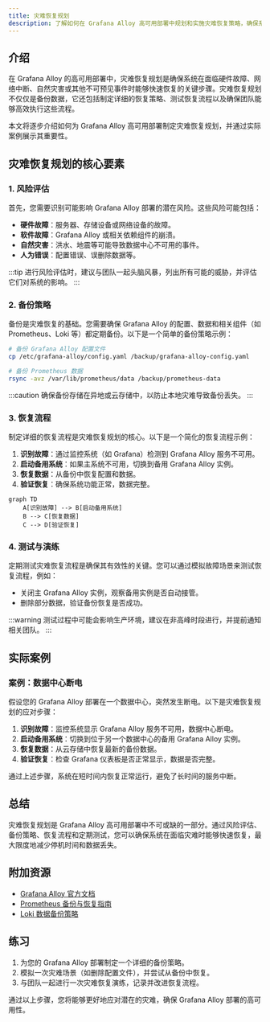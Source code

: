 ```yaml
---
title: 灾难恢复规划
description: 了解如何在 Grafana Alloy 高可用部署中规划和实施灾难恢复策略，确保系统在故障或灾难发生时能够快速恢复。
---
```


## 介绍

在 Grafana Alloy 的高可用部署中，灾难恢复规划是确保系统在面临硬件故障、网络中断、自然灾害或其他不可预见事件时能够快速恢复的关键步骤。灾难恢复规划不仅仅是备份数据，它还包括制定详细的恢复策略、测试恢复流程以及确保团队能够高效执行这些流程。

本文将逐步介绍如何为 Grafana Alloy 高可用部署制定灾难恢复规划，并通过实际案例展示其重要性。

## 灾难恢复规划的核心要素

### 1. 风险评估

首先，您需要识别可能影响 Grafana Alloy 部署的潜在风险。这些风险可能包括：

- **硬件故障**：服务器、存储设备或网络设备的故障。
- **软件故障**：Grafana Alloy 或相关依赖组件的崩溃。
- **自然灾害**：洪水、地震等可能导致数据中心不可用的事件。
- **人为错误**：配置错误、误删除数据等。

:::tip
进行风险评估时，建议与团队一起头脑风暴，列出所有可能的威胁，并评估它们对系统的影响。
:::

### 2. 备份策略

备份是灾难恢复的基础。您需要确保 Grafana Alloy 的配置、数据和相关组件（如 Prometheus、Loki 等）都定期备份。以下是一个简单的备份策略示例：

```bash
# 备份 Grafana Alloy 配置文件
cp /etc/grafana-alloy/config.yaml /backup/grafana-alloy-config.yaml

# 备份 Prometheus 数据
rsync -avz /var/lib/prometheus/data /backup/prometheus-data
```

:::caution
确保备份存储在异地或云存储中，以防止本地灾难导致备份丢失。
:::

### 3. 恢复流程

制定详细的恢复流程是灾难恢复规划的核心。以下是一个简化的恢复流程示例：

1. **识别故障**：通过监控系统（如 Grafana）检测到 Grafana Alloy 服务不可用。
2. **启动备用系统**：如果主系统不可用，切换到备用 Grafana Alloy 实例。
3. **恢复数据**：从备份中恢复配置和数据。
4. **验证恢复**：确保系统功能正常，数据完整。

```mermaid
graph TD
    A[识别故障] --> B[启动备用系统]
    B --> C[恢复数据]
    C --> D[验证恢复]
```

### 4. 测试与演练

定期测试灾难恢复流程是确保其有效性的关键。您可以通过模拟故障场景来测试恢复流程，例如：

- 关闭主 Grafana Alloy 实例，观察备用实例是否自动接管。
- 删除部分数据，验证备份恢复是否成功。

:::warning
测试过程中可能会影响生产环境，建议在非高峰时段进行，并提前通知相关团队。
:::

## 实际案例

### 案例：数据中心断电

假设您的 Grafana Alloy 部署在一个数据中心，突然发生断电。以下是灾难恢复规划的应对步骤：

1. **识别故障**：监控系统显示 Grafana Alloy 服务不可用，数据中心断电。
2. **启动备用系统**：切换到位于另一个数据中心的备用 Grafana Alloy 实例。
3. **恢复数据**：从云存储中恢复最新的备份数据。
4. **验证恢复**：检查 Grafana 仪表板是否正常显示，数据是否完整。

通过上述步骤，系统在短时间内恢复正常运行，避免了长时间的服务中断。

## 总结

灾难恢复规划是 Grafana Alloy 高可用部署中不可或缺的一部分。通过风险评估、备份策略、恢复流程和定期测试，您可以确保系统在面临灾难时能够快速恢复，最大限度地减少停机时间和数据丢失。

## 附加资源

- [Grafana Alloy 官方文档](https://grafana.com/docs/alloy/latest/)
- [Prometheus 备份与恢复指南](https://prometheus.io/docs/prometheus/latest/storage/)
- [Loki 数据备份策略](https://grafana.com/docs/loki/latest/operations/storage/backup/)

## 练习

1. 为您的 Grafana Alloy 部署制定一个详细的备份策略。
2. 模拟一次灾难场景（如删除配置文件），并尝试从备份中恢复。
3. 与团队一起进行一次灾难恢复演练，记录并改进恢复流程。

通过以上步骤，您将能够更好地应对潜在的灾难，确保 Grafana Alloy 部署的高可用性。